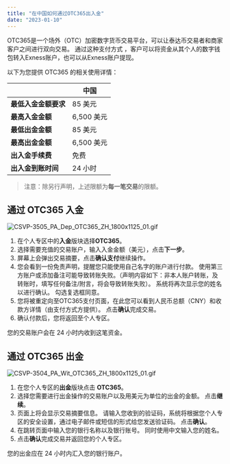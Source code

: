 ```yaml
---
title: "在中国如何通过OTC365出入金"
date: "2023-01-10"
---
```


OTC365是一个场外（OTC）加密数字货币交易平台，可以让泰达币交易者和商家客户之间进行双向交易。 通过这种支付方式 ，客户可以将资金从其个人的数字钱包转入Exness账户，也可以从Exness账户提现。

<Ads></Ads> 

以下为您提供 OTC365 的相关使用详情：

|   | 中国 |
| --- | --- |
| **最低入金金额要求** | 85 美元 |
| **最高入金金额** | 6,500 美元 |
| **最低出金金额** | 85 美元 |
| **最高出金金额** | 6,500 美元 |
| **出入金手续费** | 免费 |
| **出入金到账时间** | 24 小时 |

> 注意：除另行声明，上述限额为**每一笔交易**的限额。

## 通过 OTC365 入金

![CSVP-3505_PA_Dep_OTC365_ZH_1800x1125_01.gif](https://testingcf.jsdelivr.net/gh/jarlin8/OSS@main/exhelp/CSVP-3505_PA_Dep_OTC365_ZH_1800x1125_01.gif)

1. 在个人专区中的**入金**版块选择**OTC365**。
2. 选择需要充值的交易账户，输入入金金额（美元），点击**下一步**。
3. 屏幕上会弹出交易摘要，点击**确认支付**继续操作。
4. 您会看到一份免责声明，提醒您只能使用自己名字的账户进行付款。 使用第三方账户或添加备注可能导致转账失败。（声明内容如下：非本人账户转账，及转账时，填写任何备注/附言，将会导致转账失败）。 系统将再次显示您的姓名以进行确认。 勾选复选框同意。
5. 您将被重定向至OTC365支付页面，在此您可以看到人民币总额（CNY）和收款方详情（由支付方式方提供）。 点击**确认**完成交易。
6. 确认付款后，您将返回至个人专区。

您的交易账户会在 24 小时内收到这笔资金。

## 通过 OTC365 出金

![CSVP-3504_PA_Wit_OTC365_ZH_1800x1125_01.gif](https://testingcf.jsdelivr.net/gh/jarlin8/OSS@main/exhelp/CSVP-3504_PA_Wit_OTC365_ZH_1800x1125_01.gif)

1. 在您个人专区的**出金**版块点击 **OTC365**。
2. 选择您需要进行出金操作的交易账户以及用美元为单位的出金的金额。 点击**继续**。
3. 页面上将会显示交易摘要信息。 请输入您收到的验证码，系统将根据您个人专区的安全设置，通过电子邮件或短信的形式给您发送验证码。 点击**确认**。
4. 在跳转页面中输入您的银行名称以及银行账号。 同时使用中文输入您的姓名。
5. 点击**确认**完成交易并返回您的个人专区。

您的出金应在 24 小时内汇入您的银行账户。
